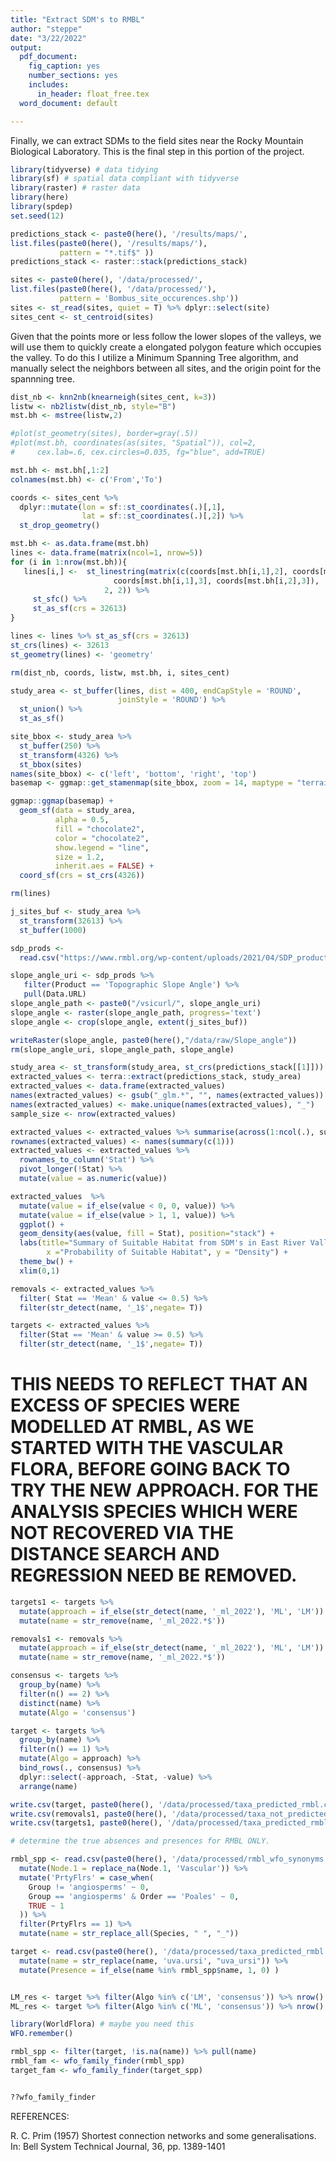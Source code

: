 ```yaml
---
title: "Extract SDM's to RMBL"
author: "steppe"
date: "3/22/2022"
output:
  pdf_document:
    fig_caption: yes
    number_sections: yes
    includes:
      in_header: float_free.tex
  word_document: default

---
```


\tableofcontents 
\listoffigures
\listoftables

Finally, we can extract SDMs to the field sites near the Rocky Mountain Biological Laboratory. This is the final step in this portion of the project.
```r
library(tidyverse) # data tidying
library(sf) # spatial data compliant with tidyverse
library(raster) # raster data
library(here)
library(spdep)
set.seed(12)
```

```r
predictions_stack <- paste0(here(), '/results/maps/',
list.files(paste0(here(), '/results/maps/'),
           pattern = "*.tif$" ))
predictions_stack <- raster::stack(predictions_stack)

```

```r
sites <- paste0(here(), '/data/processed/', 
list.files(paste0(here(), '/data/processed/'), 
           pattern = 'Bombus_site_occurences.shp'))
sites <- st_read(sites, quiet = T) %>% dplyr::select(site)
sites_cent <- st_centroid(sites)
```

Given that the points more or less follow the lower slopes of the valleys, we will use them to quickly create a elongated polygon feature which occupies the valley. To do this I utilize a Minimum Spanning Tree algorithm, and manually select the neighbors between all sites, and the origin point for the spannning tree.
```r
dist_nb <- knn2nb(knearneigh(sites_cent, k=3))
listw <- nb2listw(dist_nb, style="B")
mst.bh <- mstree(listw,2)

#plot(st_geometry(sites), border=gray(.5))
#plot(mst.bh, coordinates(as(sites, "Spatial")), col=2, 
#     cex.lab=.6, cex.circles=0.035, fg="blue", add=TRUE)

mst.bh <- mst.bh[,1:2]
colnames(mst.bh) <- c('From','To')

coords <- sites_cent %>%
  dplyr::mutate(lon = sf::st_coordinates(.)[,1],
                lat = sf::st_coordinates(.)[,2]) %>% 
  st_drop_geometry()

mst.bh <- as.data.frame(mst.bh)
lines <- data.frame(matrix(ncol=1, nrow=5))
for (i in 1:nrow(mst.bh)){
   lines[i,] <-  st_linestring(matrix(c(coords[mst.bh[i,1],2], coords[mst.bh[i,2],2], 
                       coords[mst.bh[i,1],3], coords[mst.bh[i,2],3]),
                     2, 2)) %>% 
     st_sfc() %>% 
     st_as_sf(crs = 32613)
}

lines <- lines %>% st_as_sf(crs = 32613)
st_crs(lines) <- 32613
st_geometry(lines) <- 'geometry' 

rm(dist_nb, coords, listw, mst.bh, i, sites_cent)
``` 

```r
study_area <- st_buffer(lines, dist = 400, endCapStyle = 'ROUND', 
                        joinStyle = 'ROUND') %>% 
  st_union() %>% 
  st_as_sf()

site_bbox <- study_area %>% 
  st_buffer(250) %>% 
  st_transform(4326) %>% 
  st_bbox(sites)
names(site_bbox) <- c('left', 'bottom', 'right', 'top')
basemap <- ggmap::get_stamenmap(site_bbox, zoom = 14, maptype = "terrain", messaging = F)

ggmap::ggmap(basemap) +
  geom_sf(data = study_area,
          alpha = 0.5,
          fill = "chocolate2",
          color = "chocolate2",
          show.legend = "line",
          size = 1.2,
          inherit.aes = FALSE) +
  coord_sf(crs = st_crs(4326)) 

rm(lines)
```

```r

j_sites_buf <- study_area %>% 
  st_transform(32613) %>% 
  st_buffer(1000)

sdp_prods <- 
  read.csv("https://www.rmbl.org/wp-content/uploads/2021/04/SDP_product_table_4_26_2021.csv")

slope_angle_uri <- sdp_prods %>%
   filter(Product == 'Topographic Slope Angle') %>%
   pull(Data.URL)
slope_angle_path <- paste0("/vsicurl/", slope_angle_uri)
slope_angle <- raster(slope_angle_path, progress='text')
slope_angle <- crop(slope_angle, extent(j_sites_buf))

writeRaster(slope_angle, paste0(here(),"/data/raw/Slope_angle"))
rm(slope_angle_uri, slope_angle_path, slope_angle)
```


```r
study_area <- st_transform(study_area, st_crs(predictions_stack[[1]]))
extracted_values <- terra::extract(predictions_stack, study_area)
extracted_values <- data.frame(extracted_values)
names(extracted_values) <- gsub("_glm.*", "", names(extracted_values))
names(extracted_values) <- make.unique(names(extracted_values), "_")
sample_size <- nrow(extracted_values) 

extracted_values <- extracted_values %>% summarise(across(1:ncol(.), summary))
rownames(extracted_values) <- names(summary(c(1))) 
extracted_values <- extracted_values %>% 
  rownames_to_column('Stat') %>%  
  pivot_longer(!Stat) %>% 
  mutate(value = as.numeric(value))

extracted_values  %>% 
  mutate(value = if_else(value < 0, 0, value)) %>% 
  mutate(value = if_else(value > 1, 1, value)) %>% 
  ggplot() +
  geom_density(aes(value, fill = Stat), position="stack") +
  labs(title="Summary of Suitable Habitat from SDM's in East River Valley",
        x ="Probability of Suitable Habitat", y = "Density") +
  theme_bw() +
  xlim(0,1)

```


```r

removals <- extracted_values %>% 
  filter( Stat == 'Mean' & value <= 0.5) %>% 
  filter(str_detect(name, '_1$',negate= T))

targets <- extracted_values %>% 
  filter(Stat == 'Mean' & value >= 0.5) %>% 
  filter(str_detect(name, '_1$',negate= T))
```


# THIS NEEDS TO REFLECT THAT AN EXCESS OF SPECIES WERE MODELLED AT RMBL, AS WE STARTED WITH THE VASCULAR FLORA, BEFORE GOING BACK TO TRY THE NEW APPROACH. FOR THE ANALYSIS SPECIES WHICH WERE NOT RECOVERED VIA THE DISTANCE SEARCH AND REGRESSION NEED BE REMOVED.

```r

targets1 <- targets %>% 
  mutate(approach = if_else(str_detect(name, '_ml_2022'), 'ML', 'LM')) %>% 
  mutate(name = str_remove(name, '_ml_2022.*$'))

removals1 <- removals %>% 
  mutate(approach = if_else(str_detect(name, '_ml_2022'), 'ML', 'LM')) %>% 
  mutate(name = str_remove(name, '_ml_2022.*$'))

consensus <- targets %>% 
  group_by(name) %>% 
  filter(n() == 2) %>% 
  distinct(name) %>% 
  mutate(Algo = 'consensus')

target <- targets %>% 
  group_by(name) %>% 
  filter(n() == 1) %>% 
  mutate(Algo = approach) %>% 
  bind_rows(., consensus) %>% 
  dplyr::select(-approach, -Stat, -value) %>% 
  arrange(name)

write.csv(target, paste0(here(), '/data/processed/taxa_predicted_rmbl.csv'), row.names = F)
write.csv(removals1, paste0(here(), '/data/processed/taxa_not_predicted_rmbl.csv'), row.names = F)
write.csv(targets1, paste0(here(), '/data/processed/taxa_predicted_rmbl_stats_only.csv'), row.names = F)
```



















```r
# determine the true absences and presences for RMBL ONLY.

rmbl_spp <- read.csv(paste0(here(), '/data/processed/rmbl_wfo_synonyms.csv'))# %>% 
  mutate(Node.1 = replace_na(Node.1, 'Vascular')) %>% 
  mutate('PrtyFlrs' = case_when(
    Group != 'angiosperms' ~ 0,
    Group == 'angiosperms' & Order == 'Poales' ~ 0,
    TRUE ~ 1
  )) %>% 
  filter(PrtyFlrs == 1) %>% 
  mutate(name = str_replace_all(Species, " ", "_"))

target <- read.csv(paste0(here(), '/data/processed/taxa_predicted_rmbl.csv')) %>% 
  mutate(name = str_replace(name, 'uva.ursi', "uva_ursi")) %>% 
  mutate(Presence = if_else(name %in% rmbl_spp$name, 1, 0) )


LM_res <- target %>% filter(Algo %in% c('LM', 'consensus')) %>% nrow()
ML_res <- target %>% filter(Algo %in% c('ML', 'consensus')) %>% nrow()

```



```r
library(WorldFlora) # maybe you need this
WFO.remember()

rmbl_spp <- filter(target, !is.na(name)) %>% pull(name)
rmbl_fam <- wfo_family_finder(rmbl_spp)
target_fam <- wfo_family_finder(target_spp)


??wfo_family_finder
```


REFERENCES:

R. C. Prim (1957) Shortest connection networks and some generalisations. In: Bell System Technical Journal, 36, pp. 1389-1401



